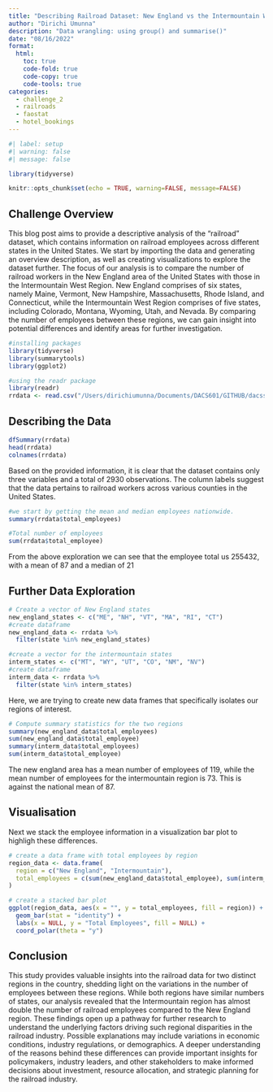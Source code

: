 ```yaml
---
title: "Describing Railroad Dataset: New England vs the Intermountain West Region"
author: "Dirichi Umunna"
description: "Data wrangling: using group() and summarise()"
date: "08/16/2022"
format:
  html:
    toc: true
    code-fold: true
    code-copy: true
    code-tools: true
categories:
  - challenge_2
  - railroads
  - faostat
  - hotel_bookings
---
```


```r
#| label: setup
#| warning: false
#| message: false

library(tidyverse)

knitr::opts_chunk$set(echo = TRUE, warning=FALSE, message=FALSE)
```

## Challenge Overview

This blog post aims to provide a descriptive analysis of the "railroad" dataset, which contains information on railroad employees across different states in the United States. We start by importing the data and generating an overview description, as well as creating visualizations to explore the dataset further. The focus of our analysis is to compare the number of railroad workers in the New England area of the United States with those in the Intermountain West Region. New England comprises of six states, namely Maine, Vermont, New Hampshire, Massachusetts, Rhode Island, and Connecticut, while the Intermountain West Region comprises of five states, including Colorado, Montana, Wyoming, Utah, and Nevada. By comparing the number of employees between these regions, we can gain insight into potential differences and identify areas for further investigation.

```r
#installing packages
library(tidyverse)
library(summarytools)
library(ggplot2)

#using the readr package
library(readr)
rrdata <- read.csv("/Users/dirichiumunna/Documents/DACS601/GITHUB/dacss601_spring2023/posts/_data/railroad_2012_clean_county.csv")
```

## Describing the Data

```r
dfSummary(rrdata)
head(rrdata)
colnames(rrdata)
```

Based on the provided information, it is clear that the dataset contains only three variables and a total of 2930 observations. The column labels suggest that the data pertains to railroad workers across various counties in the United States.

```r
#we start by getting the mean and median employees nationwide.
summary(rrdata$total_employees)

#Total number of employees
sum(rrdata$total_employee)

```

From the above exploration we can see that the employee total us 255432, with a mean of 87 and a median of 21

## Further Data Exploration

```r
# Create a vector of New England states
new_england_states <- c("ME", "NH", "VT", "MA", "RI", "CT")
#create dataframe
new_england_data <- rrdata %>% 
  filter(state %in% new_england_states)
```

```r
#create a vector for the intermountain states
interm_states <- c("MT", "WY", "UT", "CO", "NM", "NV")
#create dataframe
interm_data <- rrdata %>% 
  filter(state %in% interm_states)
```

Here, we are trying to create new data frames that specifically isolates our regions of interest.

```r
# Compute summary statistics for the two regions
summary(new_england_data$total_employees)
sum(new_england_data$total_employee)
summary(interm_data$total_employees)
sum(interm_data$total_employee)
```

The new england area has a mean number of employees of 119, while the mean number of employees for the intermountain region is 73. This is against the national mean of 87.

## Visualisation

Next we stack the employee information in a visualization bar plot to highligh these differences.

```r
# create a data frame with total employees by region
region_data <- data.frame(
  region = c("New England", "Intermountain"),
  total_employees = c(sum(new_england_data$total_employee), sum(interm_data$total_employee))
)

# create a stacked bar plot
ggplot(region_data, aes(x = "", y = total_employees, fill = region)) + 
  geom_bar(stat = "identity") + 
  labs(x = NULL, y = "Total Employees", fill = NULL) +
  coord_polar(theta = "y")
```

## Conclusion

This study provides valuable insights into the railroad data for two distinct regions in the country, shedding light on the variations in the number of employees between these regions. While both regions have similar numbers of states, our analysis revealed that the Intermountain region has almost double the number of railroad employees compared to the New England region. These findings open up a pathway for further research to understand the underlying factors driving such regional disparities in the railroad industry. Possible explanations may include variations in economic conditions, industry regulations, or demographics. A deeper understanding of the reasons behind these differences can provide important insights for policymakers, industry leaders, and other stakeholders to make informed decisions about investment, resource allocation, and strategic planning for the railroad industry.
